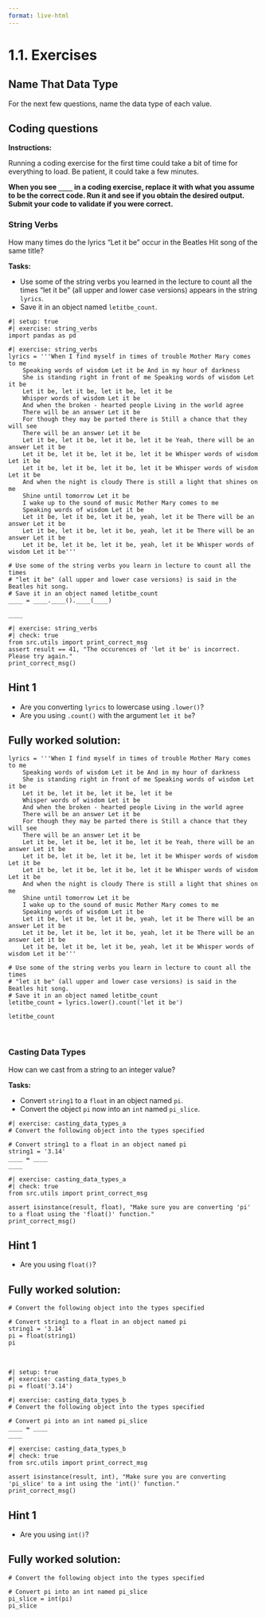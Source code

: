 ```yaml
---
format: live-html
---
```


<script src='../../src/quiz.js'></script>

# 1.1. Exercises

## Name That Data Type

For the next few questions, name the data type of each value.

<div id='mcq1'></div>
<script>
    generateQuiz(
        'mcq1',
        'Question 1',
        '<code>question_1 = ’NaN’</code>',
        {
        '<code>int</code>': 'Do you notice the quotations?',
        '<code>float</code>': 'Do you notice the quotations?',
        '<code>NoneType</code>': 'Do you notice the quotations?',
        '<code>bool</code>': 'Do you notice the quotations?',
        '<code>str</code>': 'Although, this spells out "NaN", The value is within quotations indicating it is a string.',
        },
        '<code>str</code>',
    );
</script>

<div id='mcq2'></div>
<script>
    generateQuiz(
        'mcq2',
        'Question 2',
        '<code>question_1 = 3.6</code>',
        {
        '<code>int</code>': 'We are not trying to trick you here.',
        '<code>float</code>': 'Nothing tricky about this one.',
        '<code>NoneType</code>': 'We are not trying to trick you here.',
        '<code>bool</code>': 'We are not trying to trick you here.',
        '<code>str</code>': 'We are not trying to trick you here.',
        },
        '<code>float</code>',
    );
</script>

<div id='mcq3'></div>
<script>
    generateQuiz(
        'mcq3',
        'Question 3',
        'Which data type can only take on 1 value?',
        {
        '<code>int</code>': 'You may want to look over this before moving forward.',
        '<code>float</code>': 'You may want to look over this before moving forward.',
        '<code>NoneType</code>': 'Yes, this can only have the value <code>None</code>.',
        '<code>bool</code>': 'This can actually take 2 values!',
        '<code>str</code>': 'You may want to look over this before moving forward.',
        },
        '<code>NoneType</code>',
    );
</script>


## Coding questions

**Instructions:**    

Running a coding exercise for the first time could take a bit of time for everything to load.  Be patient, it could take a few minutes. 

**When you see `____` in a coding exercise, replace it with what you assume to be the correct code.  Run it and see if you obtain the desired output.  Submit your code to validate if you were correct.**


### String Verbs

How many times do the lyrics "Let it be" occur in the Beatles Hit song of the same title? 

**Tasks:**

- Use some of the string verbs you learned in the lecture to count all the times "let it be" (all upper and lower case versions) appears in the string `lyrics`. 
- Save it in an object named `letitbe_count`.

```pyodide
#| setup: true
#| exercise: string_verbs
import pandas as pd
```

```pyodide
#| exercise: string_verbs
lyrics = '''When I find myself in times of trouble Mother Mary comes to me 
    Speaking words of wisdom Let it be And in my hour of darkness 
    She is standing right in front of me Speaking words of wisdom Let it be 
    Let it be, let it be, let it be, let it be 
    Whisper words of wisdom Let it be 
    And when the broken - hearted people Living in the world agree 
    There will be an answer Let it be 
    For though they may be parted there is Still a chance that they will see 
    There will be an answer Let it be 
    Let it be, let it be, let it be, let it be Yeah, there will be an answer Let it be 
    Let it be, let it be, let it be, let it be Whisper words of wisdom Let it be 
    Let it be, let it be, let it be, let it be Whisper words of wisdom Let it be 
    And when the night is cloudy There is still a light that shines on me 
    Shine until tomorrow Let it be 
    I wake up to the sound of music Mother Mary comes to me 
    Speaking words of wisdom Let it be 
    Let it be, let it be, let it be, yeah, let it be There will be an answer Let it be 
    Let it be, let it be, let it be, yeah, let it be There will be an answer Let it be 
    Let it be, let it be, let it be, yeah, let it be Whisper words of wisdom Let it be'''

# Use some of the string verbs you learn in lecture to count all the times
# "let it be" (all upper and lower case versions) is said in the Beatles hit song. 
# Save it in an object named letitbe_count
____ = ____.____().____(____)

____
```

```pyodide
#| exercise: string_verbs
#| check: true
from src.utils import print_correct_msg
assert result == 41, "The occurences of 'let it be' is incorrect. Please try again."
print_correct_msg()
```

:::: { .hint exercise="string_verbs"}
::: { .callout-note collapse="false"}

## Hint 1

- Are you converting `lyrics` to lowercase using `.lower()`?
- Are you using `.count()` with the argument `let it be`?

:::
::::

:::: { .solution exercise="string_verbs" }
::: { .callout-tip collapse="false"}

## Fully worked solution:

```pyodide
lyrics = '''When I find myself in times of trouble Mother Mary comes to me 
    Speaking words of wisdom Let it be And in my hour of darkness 
    She is standing right in front of me Speaking words of wisdom Let it be 
    Let it be, let it be, let it be, let it be 
    Whisper words of wisdom Let it be 
    And when the broken - hearted people Living in the world agree 
    There will be an answer Let it be 
    For though they may be parted there is Still a chance that they will see 
    There will be an answer Let it be 
    Let it be, let it be, let it be, let it be Yeah, there will be an answer Let it be 
    Let it be, let it be, let it be, let it be Whisper words of wisdom Let it be 
    Let it be, let it be, let it be, let it be Whisper words of wisdom Let it be 
    And when the night is cloudy There is still a light that shines on me 
    Shine until tomorrow Let it be 
    I wake up to the sound of music Mother Mary comes to me 
    Speaking words of wisdom Let it be 
    Let it be, let it be, let it be, yeah, let it be There will be an answer Let it be 
    Let it be, let it be, let it be, yeah, let it be There will be an answer Let it be 
    Let it be, let it be, let it be, yeah, let it be Whisper words of wisdom Let it be'''

# Use some of the string verbs you learn in lecture to count all the times
# "let it be" (all upper and lower case versions) is said in the Beatles hit song. 
# Save it in an object named letitbe_count
letitbe_count = lyrics.lower().count('let it be')

letitbe_count
```

:::
::::

<br>

### Casting Data Types

How can we cast from a string to an integer value?

**Tasks:**

- Convert `string1` to a `float` in an object named `pi`.
- Convert the object `pi` now into an `int` named `pi_slice`.

```pyodide
#| exercise: casting_data_types_a
# Convert the following object into the types specified

# Convert string1 to a float in an object named pi
string1 = '3.14'
____ = ____
____
```

```pyodide
#| exercise: casting_data_types_a
#| check: true
from src.utils import print_correct_msg

assert isinstance(result, float), "Make sure you are converting 'pi' to a float using the 'float()' function."
print_correct_msg()
```

:::: { .hint exercise="casting_data_types_a"}
::: { .callout-note collapse="false"}

## Hint 1

- Are you using `float()`?

:::
::::

:::: { .solution exercise="casting_data_types_a" }
::: { .callout-tip collapse="false"}

## Fully worked solution:

```pyodide
# Convert the following object into the types specified

# Convert string1 to a float in an object named pi
string1 = '3.14'
pi = float(string1)
pi
```

:::
::::

<br>

```pyodide
#| setup: true
#| exercise: casting_data_types_b
pi = float('3.14')
```

```pyodide
#| exercise: casting_data_types_b
# Convert the following object into the types specified

# Convert pi into an int named pi_slice
____ = ____
____
```

```pyodide
#| exercise: casting_data_types_b
#| check: true
from src.utils import print_correct_msg

assert isinstance(result, int), "Make sure you are converting 'pi_slice' to a int using the 'int()' function."
print_correct_msg()
```

:::: { .hint exercise="casting_data_types_b"}
::: { .callout-note collapse="false"}

## Hint 1

-  Are you using `int()`?

:::
::::

:::: { .solution exercise="casting_data_types_b" }
::: { .callout-tip collapse="false"}

## Fully worked solution:

```pyodide
# Convert the following object into the types specified

# Convert pi into an int named pi_slice
pi_slice = int(pi)
pi_slice
```

:::
::::
